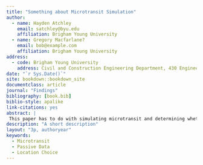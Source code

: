 ```yaml
---
title: "Something about Microtransit Simulation"
author:
  - name: Hayden Atchley
    email: satchley@byu.edu
    affiliation: Brigham Young University
  - name: Gregory Macfarlane?
    email: bob@example.com
    affiliation: Brigham Young University
address:
  - code: Brigham Young University
    address: Civil and Construction Engineering Department, 430 Engineering Building, Provo, Utah 84602
date: "`r Sys.Date()`"
site: bookdown::bookdown_site
documentclass: article
journal: "Findings"
bibliography: [book.bib]
biblio-style: apalike
link-citations: yes
abstract: |
 This paper has to do with simulating microtransit and determining whether it makes sense to deploy microtransit in other areas in the Wasatch Front.
description: "A short description"
layout: "3p, authoryear"
keywords:
  - Microtransit
  - Passive Data
  - Location Choice
---
```

\raggedright
